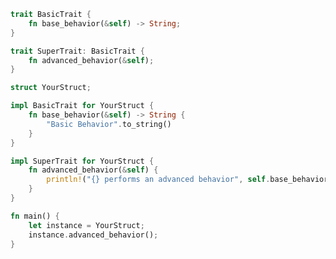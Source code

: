 ```rust
trait BasicTrait {
    fn base_behavior(&self) -> String;
}

trait SuperTrait: BasicTrait {
    fn advanced_behavior(&self);
}

struct YourStruct;

impl BasicTrait for YourStruct {
    fn base_behavior(&self) -> String {
        "Basic Behavior".to_string()
    }
}

impl SuperTrait for YourStruct {
    fn advanced_behavior(&self) {
        println!("{} performs an advanced behavior", self.base_behavior());
    }
}

fn main() {
    let instance = YourStruct;
    instance.advanced_behavior();
}

```